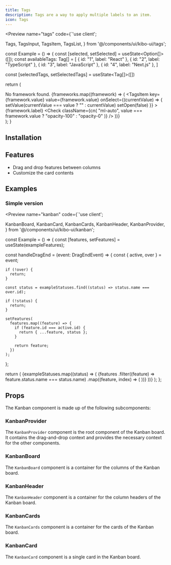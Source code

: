 ```yaml
---
title: Tags
description: Tags are a way to apply multiple labels to an item.
icon: Tags
---
```



<Preview name="tags" code={`'use client';

  Tags,
  TagsInput,
  TagsItem,
  TagsList,
} from '@/components/ui/kibo-ui/tags';

const Example = () => {
  const [selected, setSelected] = useState<Option[]>([]);
  const availableTags: Tag[] = [
    { id: "1", label: "React" },
    { id: "2", label: "TypeScript" },
    { id: "3", label: "JavaScript" },
    { id: "4", label: "Next.js" },
  ]

  const [selectedTags, setSelectedTags] = useState<Tag[]>([])

  return (
    <div className="p-8 h-screen bg-secondary flex items-center justify-center">
      <Tags open={open} onOpenChange={setOpen}>
        <TagsTrigger />
        <TagsContent className="w-[200px] p-0">
          <TagsInput placeholder="Search framework..." />
          <TagsList>
            <TagsEmpty>No framework found.</TagsEmpty>
            <TagsGroup>
              {frameworks.map((framework) => (
                <TagsItem
                  key={framework.value}
                  value={framework.value}
                  onSelect={(currentValue) => {
                    setValue(currentValue === value ? "" : currentValue)
                    setOpen(false)
                  }}
                >
                  {framework.label}
                  <Check
                    className={cn(
                      "ml-auto",
                      value === framework.value ? "opacity-100" : "opacity-0"
                    )}
                  />
                </TagsItem>
              ))}
            </TagsGroup>
          </TagsList>
        </TagsContent>
      </Tags>
    </div>
  );
}


## Installation

<Installer packageName="kanban" />

## Features

- Drag and drop features between columns
- Customize the card contents

## Examples

### Simple version

<Preview name="kanban" code={`'use client';

  KanbanBoard,
  KanbanCard,
  KanbanCards,
  KanbanHeader,
  KanbanProvider,
} from '@/components/ui/kibo-ui/kanban';

const Example = () => {
  const [features, setFeatures] = useState(exampleFeatures);

  const handleDragEnd = (event: DragEndEvent) => {
    const { active, over } = event;

    if (!over) {
      return;
    }

    const status = exampleStatuses.find((status) => status.name === over.id);

    if (!status) {
      return;
    }

    setFeatures(
      features.map((feature) => {
        if (feature.id === active.id) {
          return { ...feature, status };
        }

        return feature;
      })
    );
  };

  return (
    <KanbanProvider onDragEnd={handleDragEnd} className="p-4">
      {exampleStatuses.map((status) => (
        <KanbanBoard key={status.name} id={status.name}>
          <KanbanHeader name={status.name} color={status.color} />
          <KanbanCards>
            {features
              .filter((feature) => feature.status.name === status.name)
              .map((feature, index) => (
                <KanbanCard
                  key={feature.id}
                  id={feature.id}
                  name={feature.name}
                  parent={status.name}
                  index={index}
                />
              ))}
          </KanbanCards>
        </KanbanBoard>
      ))}
    </KanbanProvider>
  );
};


## Props

The Kanban component is made up of the following subcomponents:

### KanbanProvider

The `KanbanProvider` component is the root component of the Kanban board. It contains the drag-and-drop context and provides the necessary context for the other components.

<AutoTypeTable path="node_modules/@repo/kanban/index.tsx" name="KanbanProviderProps" />

### KanbanBoard

The `KanbanBoard` component is a container for the columns of the Kanban board.

<AutoTypeTable path="node_modules/@repo/kanban/index.tsx" name="KanbanBoardProps" />

### KanbanHeader

The `KanbanHeader` component is a container for the column headers of the Kanban board.

<AutoTypeTable path="node_modules/@repo/kanban/index.tsx" name="KanbanHeaderProps" />

### KanbanCards

The `KanbanCards` component is a container for the cards of the Kanban board.

<AutoTypeTable path="node_modules/@repo/kanban/index.tsx" name="KanbanCardsProps" />

### KanbanCard

The `KanbanCard` component is a single card in the Kanban board.

<AutoTypeTable path="node_modules/@repo/kanban/index.tsx" name="KanbanCardProps" />
